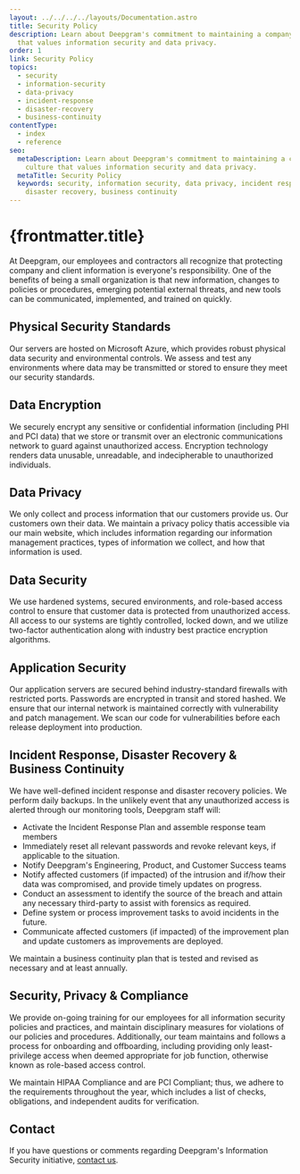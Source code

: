 ---
layout: ../../../../layouts/Documentation.astro
title: Security Policy
description: Learn about Deepgram's commitment to maintaining a company culture
  that values information security and data privacy.
order: 1
link: Security Policy
topics:
  - security
  - information-security
  - data-privacy
  - incident-response
  - disaster-recovery
  - business-continuity
contentType:
  - index
  - reference
seo:
  metaDescription: Learn about Deepgram's commitment to maintaining a company
    culture that values information security and data privacy.
  metaTitle: Security Policy
  keywords: security, information security, data privacy, incident response,
    disaster recovery, business continuity
---

# {frontmatter.title}

At Deepgram, our employees and contractors all recognize that protecting company and client information is everyone's responsibility. One of the benefits of being a small organization is that new information, changes to policies or procedures, emerging potential external threats, and new tools can be communicated, implemented, and trained on quickly.

## Physical Security Standards

Our servers are hosted on Microsoft Azure, which provides robust physical data security and environmental controls. We assess and test any environments where data may be transmitted or stored to ensure they meet our security standards.

## Data Encryption

We securely encrypt any sensitive or confidential information (including PHI and PCI data) that we store or transmit over an electronic communications network to guard against unauthorized access. Encryption technology renders data unusable, unreadable, and indecipherable to unauthorized individuals.

## Data Privacy

We only collect and process information that our customers provide us. Our customers own their data. We maintain a privacy policy thatis accessible via our main website, which includes information regarding our information management practices, types of information we collect, and how that information is used.

## Data Security

We use hardened systems, secured environments, and role-based access control to ensure that customer data is protected from unauthorized access. All access to our systems are tightly controlled, locked down, and we utilize two-factor authentication along with industry best practice encryption algorithms.

## Application Security

Our application servers are secured behind industry-standard firewalls with restricted ports. Passwords are encrypted in transit and stored hashed. We ensure that our internal network is maintained correctly with vulnerability and patch management. We scan our code for vulnerabilities before each release deployment into production.

## Incident Response, Disaster Recovery & Business Continuity

We have well-defined incident response and disaster recovery policies. We perform daily backups. In the unlikely event that any unauthorized access is alerted through our monitoring tools, Deepgram staff will:

- Activate the Incident Response Plan and assemble response team members
- Immediately reset all relevant passwords and revoke relevant keys, if applicable to the situation.
- Notify Deepgram's Engineering, Product, and Customer Success teams
- Notify affected customers (if impacted) of the intrusion and if/how their data was compromised, and provide timely updates on progress.
- Conduct an assessment to identify the source of the breach and attain any necessary third-party to assist with forensics as required.
- Define system or process improvement tasks to avoid incidents in the future.
- Communicate affected customers (if impacted) of the improvement plan and update customers as improvements are deployed.

We maintain a business continuity plan that is tested and revised as necessary and at least annually.

## Security, Privacy & Compliance

We provide on-going training for our employees for all information security policies and practices, and maintain disciplinary measures for violations of our policies and procedures. Additionally, our team maintains and follows a process for onboarding and offboarding, including providing only least-privilege access when deemed appropriate for job function, otherwise known as role-based access control.

We maintain HIPAA Compliance and are PCI Compliant; thus, we adhere to the requirements throughout the year, which includes a list of checks, obligations, and independent audits for verification.

## Contact

If you have questions or comments regarding Deepgram's Information Security initiative, [contact us](mailto:security@deepgram.com).

